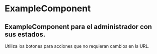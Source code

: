 

<Meta title="Atoms/Example MDX" component={ExampleComponent} />

# ExampleComponent

## ExampleComponent para el administrador con sus estados.

Utiliza los botones para acciones que no requieran cambios en la URL.

<Preview>
  <Story name="standard">
    <ExampleComponent text="with sass theme provider MDX 😄" />
  </Story>
</Preview>
<Props of={ExampleComponent} />
